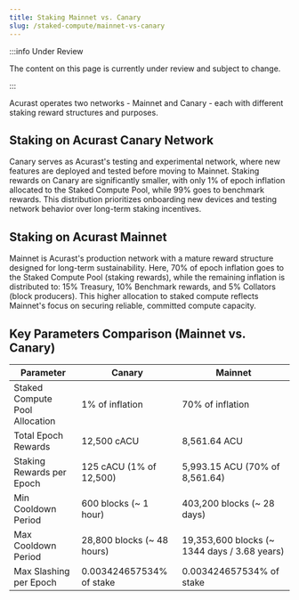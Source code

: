 ```yaml
---
title: Staking Mainnet vs. Canary
slug: /staked-compute/mainnet-vs-canary
---
```


:::info Under Review

The content on this page is currently under review and subject to change.

:::

Acurast operates two networks - Mainnet and Canary - each with different staking reward structures and purposes.

## Staking on Acurast Canary Network

Canary serves as Acurast's testing and experimental network, where new features are deployed and tested before moving to Mainnet. Staking rewards on Canary are significantly smaller, with only 1% of epoch inflation allocated to the Staked Compute Pool, while 99% goes to benchmark rewards. This distribution prioritizes onboarding new devices and testing network behavior over long-term staking incentives.

## Staking on Acurast Mainnet

Mainnet is Acurast's production network with a mature reward structure designed for long-term sustainability. Here, 70% of epoch inflation goes to the Staked Compute Pool (staking rewards), while the remaining inflation is distributed to: 15% Treasury, 10% Benchmark rewards, and 5% Collators (block producers). This higher allocation to staked compute reflects Mainnet's focus on securing reliable, committed compute capacity.

## Key Parameters Comparison (Mainnet vs. Canary)


| Parameter | Canary | Mainnet |
|-----------|---------|---------|
| Staked Compute Pool Allocation | 1% of inflation | 70% of inflation |
| Total Epoch Rewards | 12,500 cACU | 8,561.64 ACU |
| Staking Rewards per Epoch | 125 cACU (1% of 12,500) | 5,993.15 ACU (70% of 8,561.64) |
| Min Cooldown Period | 600 blocks (~ 1 hour) | 403,200 blocks (~ 28 days) |
| Max Cooldown Period | 28,800 blocks (~ 48 hours)| 19,353,600 blocks (~ 1344 days / 3.68 years)|
| Max Slashing per Epoch | 0.003424657534% of stake | 0.003424657534% of stake |
